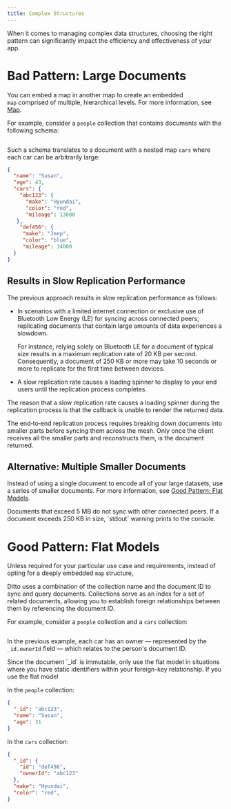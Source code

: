 ```yaml
---
title: Complex Structures
---
```


When it comes to managing complex data structures, choosing the right pattern can significantly impact the efficiency and effectiveness of your app.

# Bad Pattern: Large Documents

You can embed a map in another map to create an embedded `map` comprised of multiple, hierarchical levels. For more information, see [Map](<./../Data Types/Map.md>).

For example, consider a `people` collection that contains documents with the following schema:

<Frame>
  <img src="/v4-4/images/image-1.webp" alt=""/>
</Frame>


Such a schema translates to a document with a nested map `cars` where each car can be arbitrarily large:

```json
{
  "name": "Susan",
  "age": 43,
  "cars": {
    "abc123": {
      "make": "Hyundai",
      "color": "red",
      "mileage": 13000
   },
    "def456": {
     "make": "Jeep",
     "color": "blue",
     "mileage": 34000
  }
}
```

## Results in Slow Replication Performance

The previous approach results in slow replication performance as follows:

- In scenarios with a limited internet connection or exclusive use of Bluetooth Low Energy (LE) for syncing across connected peers, replicating documents that contain large amounts of data experiences a slowdown.&#x20;

  For instance, relying solely on Bluetooth LE for a document of typical size results in a maximum replication rate of 20 KB per second. Consequently, a document of 250 KB or more may take 10 seconds or more to replicate for the first time between devices.

- A slow replication rate causes a loading spinner to display to your end users until the replication process completes.&#x20;


<Info>
The reason that a slow replication rate causes a loading spinner during the replication process is that the callback is unable to render the returned data.&#x20;

The end‑to‑end replication process requires breaking down documents into smaller parts before syncing them across the mesh. Only once the client receives all the smaller parts and reconstructs them, is the document returned.
</Info>

## Alternative: Multiple Smaller Documents

Instead of using a single document to encode all of your large datasets, use a series of smaller documents. For more information, see [Good Pattern: Flat Models]().

<Warning>
Documents that exceed 5 MB do not sync with other connected peers.
</Warning>

<Error>
If a document exceeds 250 KB in size,  `stdout` warning prints to the console.
</Error>

# Good Pattern: Flat Models

Unless required for your particular use case and requirements, instead of opting for a deeply embedded `map` structure,&#x20;

Ditto uses a combination of the collection name and the document ID to sync and query documents. Collections serve as an index for a set of related documents, allowing you to establish foreign relationships between them by referencing the document ID.

For example, consider a `people` collection and a `cars` collection:&#x20;

<Frame>
  <img src="/v4-4/images/image-2.webp" alt=""/>
</Frame>


In the previous example, each car has an owner — represented by the `_id.ownerId` field — which relates to the person's document ID.&#x20;

<Warning>
Since the document `_id` is immutable, only use the flat model in situations where you have static identifiers within your foreign-key relationship. If you use the flat model
</Warning>

In the `people` collection:

```json
{
  "_id": "abc123",
  "name": "Susan",
  "age": 31
}
```

In the `cars` collection:

```json
{
  "_id": {
    "id": "def456",
    "ownerId": "abc123"
  },
  "make": "Hyundai",
  "color": "red",
}
```

